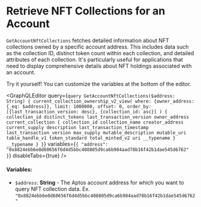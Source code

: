 
# Retrieve NFT Collections for an Account

`GetAccountNftCollections` fetches detailed information about NFT collections owned by a specific account address. This includes data such as the collection ID, distinct token count within each collection, and detailed attributes of each collection. It's particularly useful for applications that need to display comprehensive details about NFT holdings associated with an account.

<Callout type="info">
Try it yourself! You can customize the variables at the bottom of the editor.
</Callout>

<GraphQLEditor
  query={`query GetAccountNftCollections($address: String) {
    current_collection_ownership_v2_view(
      where: {owner_address: {_eq: $address}},
      limit: 1000000,
      offset: 0,
      order_by: [{last_transaction_version: desc}, {collection_id: asc}]
    ) {
      collection_id
      distinct_tokens
      last_transaction_version
      owner_address
      current_collection {
        collection_id
        collection_name
        creator_address
        current_supply
        description
        last_transaction_timestamp
        last_transaction_version
        max_supply
        mutable_description
        mutable_uri
        table_handle_v1
        token_standard
        total_minted_v2
        uri
        __typename
      }
      __typename
    }
  }`}
  variables={`{
    "address": "0x8824ebb6e0d60656f6d4d5bbc408805d9ca6b984aad78b16f42b1dae545d6762"
  }`}
  disableTabs={true}
/>

#### Variables:
- `$address`: **String** - The Aptos account address for which you want to query NFT collection data. Ex. `"0x8824ebb6e0d60656f6d4d5bbc408805d9ca6b984aad78b16f42b1dae545d6762"`
